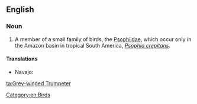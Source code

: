 ==English==
{{rfi}}
{{wikipedia}}
{{wikispecies|Psophia crepitans}}
===Noun===
{{en-noun|head=[[grey|Grey]]-[[winged]] [[trumpeter|Trumpeter]]}}

# A member of a small family of birds, the [[Psophiidae]], which occur only in the Amazon basin in tropical South America, ''[[Psophia crepitans]]''.

====Translations====
{{trans-top|bird of ''Psophiidae''}}
* Navajo: {{tø|nv|tsiiyázhí}}
{{trans-mid}}
{{trans-bottom}}

[[Category:en:Birds]]

[[ta:Grey-winged Trumpeter]]